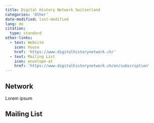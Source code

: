 ```yaml
---
title: Digital History Network Switzerland
categories: 'Other'
date-modified: last-modified
lang: de
citation:
  type: standard
other-links:
  - text: Website
    icon: house
    href: 'https://www.digitalhistorynetwork.ch/'
  - text: Mailing List
    icon: envelope-at
    href: 'https://www.digitalhistorynetwork.ch/en/subscription'
---
```


## Network

Lorem ipsum

## Mailing List